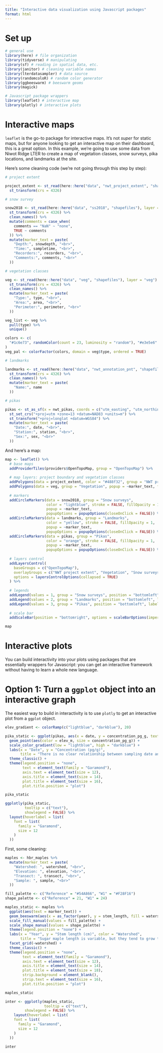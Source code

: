 ```yaml
---
title: "Interactive data visualization using Javascript packages"
format: html
---
```


# Set up
```r
# general use
library(here) # file organization
library(tidyverse) # manipulating
library(sf) # reading in spatial data, etc.
library(janitor) # cleaning variable names
library(lterdatasampler) # data source
library(randomcoloR) # random color generator
library(ggbeeswarm) # beeswarm geoms
library(magick)

# Javascript package wrappers
library(leaflet) # interactive map
library(plotly) # interactive plots

```

# Interactive maps

`leaflet` is the go-to package for interactive maps. It's not _super_ for static maps, but for anyone looking to get an interactive map on their dashboard, this is a great option. In this example, we're going to use some data from Niwot Ridge LTER to create a map of vegetation classes, snow surveys, pika locations, and landmarks at the site.  

Here's some cleaning code (we're not going through this step by step):

```r
# project extent

project_extent <- st_read(here::here("data", "nwt_project_extent", "shapefiles"), layer = "nwt_project_extent") %>% 
  st_transform(crs = 4326)

# snow survey 

snow2018 <- st_read(here::here("data", "ss2018", "shapefiles"), layer = "ss2018") %>% 
  st_transform(crs = 4326) %>% 
  clean_names() %>% 
  mutate(comments = case_when(
    comments == "NaN" ~ "none",
    TRUE ~ comments
  )) %>% 
  mutate(marker_text = paste(
    "Depth:", snowdepth, "<br>",
    "Time:", sampletime, "<br>",
    "Recorders:", recorders, "<br>",
    "Comments:", comments, "<br>"
  )) 

# vegetation classes 

veg <- st_read(here::here("data", "veg", "shapefiles"), layer = "veg") %>% 
  st_transform(crs = 4326) %>% 
  clean_names() %>% 
  mutate(marker_text = paste(
    "Type:", type, "<br>",
    "Area:", area, "<br>",
    "Perimeter:", perimeter, "<br>"
  )) 

veg_list <- veg %>% 
  pull(type) %>% 
  unique()

colors <- c(
  "#1c6e73", randomColor(count = 23, luminosity = "random"), "#e3e5e6"
)
veg_pal <- colorFactor(colors, domain = veg$type, ordered = TRUE)

# landmarks 

landmarks <- st_read(here::here("data", "nwt_annotation_pnt", "shapefiles"), layer = "nwt_annotation_pnt") %>% 
  st_transform(crs = 4326) %>% 
  clean_names() %>% 
  mutate(marker_text = paste(
    "Name:", name
  )) 

# pikas

pikas <- st_as_sf(x = nwt_pikas, coords = c("utm_easting", "utm_northing")) %>% 
  st_set_crs("+proj=utm +zone=13 +datum=NAD83 +units=m") %>% 
  st_transform("+proj=longlat +datum=WGS84") %>% 
  mutate(marker_text = paste(
    "Date:", date, "<br>",
    "Station:", station, "<br>",
    "Sex:", sex, "<br>"
  ))
```


And here's a map: 

```r
map <- leaflet() %>% 
  # base maps
  addProviderTiles(providers$OpenTopoMap, group = "OpenTopoMap") %>%
  
  # map layers: project boundary and vegetation classes
  addPolygons(data = project_extent, color = "#488f32", group = "NWT project extent") %>%
  addPolygons(data = veg, group = "Vegetation", popup = ~marker_text, fillColor = ~veg_pal(type), stroke = FALSE, fillOpacity = 1) %>% 
  
  # markers
  addCircleMarkers(data = snow2018, group = "Snow surveys",
                   color = "lightblue", stroke = FALSE, fillOpacity = 1,
                   popup = ~marker_text,
                   popupOptions = popupOptions(closeOnClick = FALSE)) %>%
  addCircleMarkers(data = landmarks, group = "Landmarks", 
                   color = "yellow", stroke = FALSE, fillOpacity = 1,
                   popup = ~marker_text,  
                   popupOptions = popupOptions(closeOnClick = FALSE)) %>% 
  addCircleMarkers(data = pikas, group = "Pikas", 
                   color = "orange", stroke = FALSE, fillOpacity = 1, 
                   popup = ~marker_text, 
                   popupOptions = popupOptions(closeOnClick = FALSE)) %>%
  
  # layers control
  addLayersControl(
    baseGroups = c("OpenTopoMap"),
    overlayGroups = c("NWT project extent", "Vegetation", "Snow surveys", "Landmarks", "Pikas"),
    options = layersControlOptions(collapsed = TRUE)
  ) %>% 
  
  # legends
  addLegend(values = 1, group = "Snow surveys", position = "bottomleft", labels = "Snow surveys", colors = "lightblue", opacity = 1) %>%
  addLegend(values = 2, group = "Landmarks", position = "bottomleft", labels = "Landmarks", colors = "yellow", opacity = 1) %>% 
  addLegend(values = 3, group = "Pikas", position = "bottomleft", labels = "Pikas", colors = "orange", opacity = 1) %>% 
  
  # scale bar
  addScaleBar(position = "bottomright", options = scaleBarOptions(imperial = FALSE))

map 
```




# Interactive plots 

You can build interactivity into your plots using packages that are essentially wrappers for Javascript: you can get an interactive framework without having to learn a whole new language. 

# Option 1: Turn a `ggplot` object into an interactive graph

The easiest way to build in interactivity is to use `plotly` to get an interactive plot from a `ggplot` object. 

```r
elev_gradient <- colorRamp(c("lightblue", "darkblue"), 20)

pika_static <- ggplot(pikas, aes(x = date, y = concentration_pg_g, text = marker_text)) +
  geom_point(aes(color = elev_m, size = concentration_pg_g)) +
  scale_color_gradient(low = "lightblue", high = "darkblue") +
  labs(x = "Date", y = "Concentration (pg/g)", 
       title = "There is no clear relationship between sampling date and hormone concentration.") +
  theme_classic() +
  theme(legend.position = "none",
        text = element_text(family = "Garamond"), 
        axis.text = element_text(size = 12),
        axis.title = element_text(size = 14),
        plot.title = element_text(size = 16),
        plot.title.position = "plot")

pika_static

ggplotly(pika_static,
         tooltip = c("text"), 
         showlegend = FALSE) %>% 
  layout(hoverlabel = list(
    font = list(
      family = "Garamond",
      size = 12
    )
  ))
```


First, some cleaning:
```r
maples <- hbr_maples %>% 
  mutate(marker_text = paste(
    "Watershed: ", watershed, "<br>",
    "Elevation: ", elevation, "<br>",
    "Transect: ", transect, "<br>", 
    "Sample: ", sample, "<br>"
  ))
```


```r
fill_palette <- c("Reference" = "#54A866", "W1" = "#F28F16")
shape_palette <- c("Reference" = 21, "W1" = 24)

maples_static <- maples %>% 
  ggplot(aes(text = marker_text)) +
  geom_beeswarm(aes(x = as_factor(year), y = stem_length, fill = watershed, shape = watershed), size = 4, cex = 3) +
  scale_fill_manual(values = fill_palette) +
  scale_shape_manual(values = shape_palette) +
  theme(legend.position = "none") +
  labs(x = "Year", y = "Stem length (cm)", color = "Watershed",
       title = "Sugar maple length is variable, but they tend to grow through time.") +
  facet_grid(~watershed) +
  theme_classic() +
  theme(legend.position = "none",
        text = element_text(family = "Garamond"), 
        axis.text = element_text(size = 12),
        axis.title = element_text(size = 14),
        plot.title = element_text(size = 18),
        strip.background = element_blank(),
        strip.text = element_text(size = 16),
        plot.title.position = "plot")

maples_static

inter <- ggplotly(maples_static,
                  tooltip = c("text"), 
         showlegend = FALSE) %>% 
    layout(hoverlabel = list(
    font = list(
      family = "Garamond",
      size = 12
    )
  ))

inter
```






